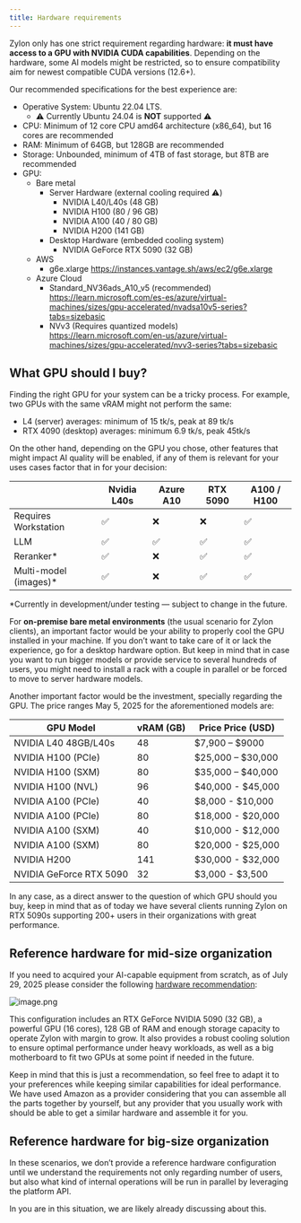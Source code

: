 ```yaml
---
title: Hardware requirements
---
```


Zylon only has one strict requirement regarding hardware: **it must have access to a GPU with NVIDIA CUDA capabilities**. Depending on the hardware, some AI models might be restricted, so to ensure compatibility aim for newest compatible CUDA versions (12.6+).

Our recommended specifications for the best experience are:

- Operative System: Ubuntu 22.04 LTS.
    - ⚠️ Currently Ubuntu 24.04 is **NOT** supported ⚠️
- CPU: Minimum of 12 core CPU amd64 architecture (x86_64), but 16 cores are recommended
- RAM: Minimum of 64GB, but 128GB are recommended
- Storage: Unbounded, minimum of 4TB of fast storage, but 8TB are recommended
- GPU:
    - Bare metal
        - Server Hardware (external cooling required ⚠️)
            - NVIDIA L40/L40s (48 GB)
            - NVIDIA H100 (80 / 96 GB)
            - NVIDIA A100 (40 / 80 GB)
            - NVIDIA H200 (141 GB)
        - Desktop Hardware (embedded cooling system)
            - NVIDIA GeForce RTX 5090 (32 GB)
    - AWS
        - g6e.xlarge https://instances.vantage.sh/aws/ec2/g6e.xlarge
    - Azure Cloud
        - Standard_NV36ads_A10_v5 (recommended) https://learn.microsoft.com/es-es/azure/virtual-machines/sizes/gpu-accelerated/nvadsa10v5-series?tabs=sizebasic
        - NVv3 (Requires quantized models) https://learn.microsoft.com/en-us/azure/virtual-machines/sizes/gpu-accelerated/nvv3-series?tabs=sizebasic


## What GPU should I buy?

Finding the right GPU for your system can be a tricky process. For example, two GPUs with the same vRAM might not perform the same:

- L4 (server) averages: minimum of 15 tk/s, peak at 89 tk/s
- RTX 4090 (desktop) averages: minimum 6.9 tk/s, peak 45tk/s

On the other hand, depending on the GPU you chose, other features that might impact AI quality will be enabled, if any of them is relevant for your uses cases factor that in for your decision:

|  | Nvidia L40s | Azure A10 | RTX 5090 | A100 / H100 |
| --- | --- | --- | --- | --- |
| Requires Workstation | ✅ | ❌ | ❌ | ✅ |
| LLM | ✅ | ✅ | ✅ | ✅ |
| Reranker* | ✅ | ❌ | ✅ | ✅ |
| Multi-model (images)* | ✅ | ❌ | ✅ | ✅ |

*Currently in development/under testing — subject to change in the future.

For **on-premise bare metal environments** (the usual scenario for Zylon clients), an important factor would be your ability to properly cool the GPU installed in your machine. If you don’t want to take care of it or lack the experience, go for a desktop hardware option. But keep in mind that in case you want to run bigger models or provide service to several hundreds of users, you might need to install a rack with a couple in parallel or be forced to move to server hardware models.

Another important factor would be the investment, specially regarding the GPU. The price ranges May 5, 2025 for the aforementioned models are:

| **GPU Model** | **vRAM (GB)** | **Price Price (USD)** |
| --- | --- | --- |
| NVIDIA L40 48GB/L40s | 48 | $7,900 – $9000 |
| NVIDIA H100 (PCIe) | 80 | $25,000 – $30,000 |
| NVIDIA H100 (SXM) | 80 | $35,000 – $40,000 |
| NVIDIA H100 (NVL) | 96 | $40,000 - $45,000 |
| NVIDIA A100 (PCIe) | 40 | $8,000 - $10,000 |
| NVIDIA A100 (PCIe) | 80 | $18,000 - $20,000 |
| NVIDIA A100 (SXM) | 40 | $10,000 - $12,000 |
| NVIDIA A100 (SXM) | 80 | $20,000 - $25,000 |
| NVIDIA H200 | 141 | $30,000 - $32,000 |
| NVIDIA GeForce RTX 5090 | 32 | $3,000 - $3,500 |

In any case, as a direct answer to the question of which GPU should you buy, keep in mind that as of today we have several clients running Zylon on RTX 5090s supporting 200+ users in their organizations with great performance.

## Reference hardware for mid-size organization

If you need to acquired your AI-capable equipment from scratch, as of July 29, 2025 please consider the following [hardware recommendation](https://pcpartpicker.com/user/pablo.zylon/saved/#view=csWVD3):

![image.png](hardware-requirements-images/basic.png)

This configuration includes an RTX GeForce NVIDIA 5090 (32 GB), a powerful GPU (16 cores), 128 GB of RAM and enough storage capacity to operate Zylon with margin to grow. It also provides a robust cooling solution to ensure optimal performance under heavy workloads, as well as a big motherboard to fit two GPUs at some point if needed in the future.

Keep in mind that this is just a recommendation, so feel free to adapt it to your preferences while keeping similar capabilities for ideal performance. We have used Amazon as a provider considering that you can assemble all the parts together by yourself, but any provider that you usually work with should be able to get a similar hardware and assemble it for you.

## Reference hardware for big-size organization

In these scenarios, we don’t provide a reference hardware configuration until we understand the requirements not only regarding number of users, but also what kind of internal operations will be run in parallel by leveraging the platform API.

In you are in this situation, we are likely already discussing about this.
